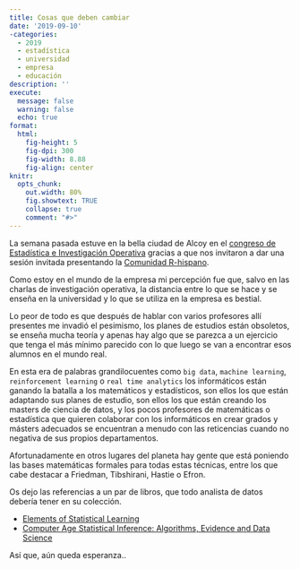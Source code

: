 ```yaml
---
title: Cosas que deben cambiar
date: '2019-09-10'
-categories:
  - 2019
  - estadística
  - universidad
  - empresa
  - educación
description: ''
execute: 
  message: false
  warning: false
  echo: true
format: 
  html: 
    fig-height: 5
    fig-dpi: 300
    fig-width: 8.88
    fig-align: center
knitr:
  opts_chunk:
    out.width: 80%
    fig.showtext: TRUE
    collapse: true
    comment: "#>"
---
```


La semana pasada estuve en la bella ciudad de Alcoy en el [congreso de Estadística e Investigación Operativa](https://seio2019.com/es/) gracias a que nos invitaron a dar una sesión invitada presentando la [Comunidad R-hispano](http://r-es.org/). 

Como estoy en el mundo de la empresa mi percepción fue que, salvo en las charlas de investigación operativa, la distancia entre lo que se hace y se enseña en la universidad y lo que se utiliza en la empresa  es bestial. 

Lo peor de todo es que después de hablar con varios profesores allí presentes me invadió el pesimismo, los planes de estudios están obsoletos, se enseña mucha teoría y apenas hay algo que se parezca a un ejercicio que tenga el más mínimo parecido con lo que luego se van a encontrar esos alumnos en el mundo real.

En esta era de palabras grandilocuentes como `big data`, `machine learning`, `reinforcement learning` o `real time analytics` los informáticos están ganando la batalla a los matemáticos y estadísticos,  son ellos los que están adaptando sus planes de estudio, son ellos los que están creando los masters de ciencia de datos, y los pocos profesores de matemáticas o estadística que quieren colaborar con los informáticos en crear grados y másters adecuados se encuentran a menudo con las reticencias cuando no negativa de sus propios departamentos.

Afortunadamente en otros lugares del planeta hay gente que está poniendo las bases matemáticas formales para todas estas técnicas, entre los que cabe destacar a Friedman, Tibshirani, Hastie o Efron. 

Os dejo las referencias a un par de libros, que todo analista de datos debería tener en su colección.

* [Elements of Statistical Learning](https://web.stanford.edu/~hastie/ElemStatLearn/)
* [Computer Age Statistical Inference:
Algorithms, Evidence and Data Science](https://web.stanford.edu/~hastie/CASI/)

Así que, aún queda esperanza..

